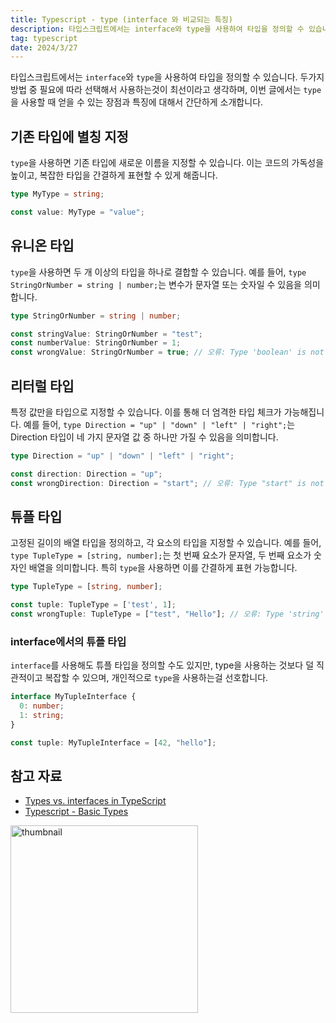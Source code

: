 ```yaml
---
title: Typescript - type (interface 와 비교되는 특징)
description: 타입스크립트에서는 interface와 type을 사용하여 타입을 정의할 수 있습니다. 두가지 방법 중 필요에 따라 선택해서 사용하는것이 최선이라고 생각하며, 이번 글에서는 type을 사용할 때 얻을 수 있는 장점과 특징에 대해서 간단하게 소개합니다.
tag: typescript
date: 2024/3/27
---
```


타입스크립트에서는 `interface`와 `type`을 사용하여 타입을 정의할 수 있습니다.
두가지 방법 중 필요에 따라 선택해서 사용하는것이 최선이라고 생각하며,
이번 글에서는 `type`을 사용할 때 얻을 수 있는 장점과 특징에 대해서 간단하게 소개합니다.

## 기존 타입에 별칭 지정

`type`을 사용하면 기존 타입에 새로운 이름을 지정할 수 있습니다.
이는 코드의 가독성을 높이고, 복잡한 타입을 간결하게 표현할 수 있게 해줍니다.
```ts
type MyType = string;

const value: MyType = "value";
```

## 유니온 타입
`type`을 사용하면 두 개 이상의 타입을 하나로 결합할 수 있습니다.
예를 들어, `type StringOrNumber = string | number;`는 변수가 문자열 또는 숫자일 수 있음을 의미합니다.
```ts
type StringOrNumber = string | number;

const stringValue: StringOrNumber = "test";
const numberValue: StringOrNumber = 1;
const wrongValue: StringOrNumber = true; // 오류: Type 'boolean' is not assignable to type 'StringOrNumber'.
```

## 리터럴 타입
특정 값만을 타입으로 지정할 수 있습니다. 이를 통해 더 엄격한 타입 체크가 가능해집니다.
예를 들어, `type Direction = "up" | "down" | "left" | "right";`는 Direction 타입이 네 가지 문자열 값 중 하나만 가질 수 있음을 의미합니다.
```ts
type Direction = "up" | "down" | "left" | "right";

const direction: Direction = "up";
const wrongDirection: Direction = "start"; // 오류: Type "start" is not assignable to type 'Direction'.
```

## 튜플 타입
고정된 길이의 배열 타입을 정의하고, 각 요소의 타입을 지정할 수 있습니다.
예를 들어, `type TupleType = [string, number];`는 첫 번째 요소가 문자열, 두 번째 요소가 숫자인 배열을 의미합니다.
특히 `type`을 사용하면 이를 간결하게 표현 가능합니다.
```ts
type TupleType = [string, number];

const tuple: TupleType = ['test', 1];
const wrongTuple: TupleType = ["test", "Hello"]; // 오류: Type 'string' is not assignable to type 'number'.
```

### interface에서의 튜플 타입
`interface`를 사용해도 튜플 타입을 정의할 수도 있지만, type을 사용하는 것보다 덜 직관적이고 복잡할 수 있으며, 개인적으로 `type`을 사용하는걸 선호합니다.
```ts
interface MyTupleInterface {
  0: number;
  1: string;
}

const tuple: MyTupleInterface = [42, "hello"];
```


## 참고 자료
- [Types vs. interfaces in TypeScript](https://medium.com/@Evelyn.Taylor/types-vs-interfaces-in-typescript-1b306644ebb6)
- [Typescript - Basic Types](https://www.typescriptlang.org/docs/handbook/basic-types.html)


<img alt="thumbnail" src="https://velog.velcdn.com/images/freejak5520/post/6781e797-44a1-4e71-970b-519d780d40c6/image.png" width="300px"/>